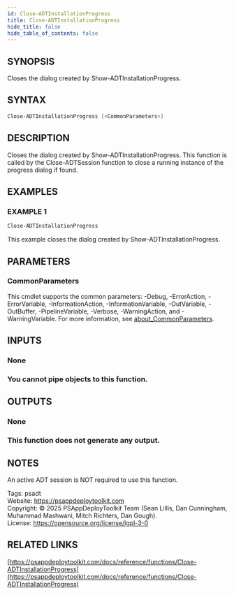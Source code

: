 ```yaml
---
id: Close-ADTInstallationProgress
title: Close-ADTInstallationProgress
hide_title: false
hide_table_of_contents: false
---
```


## SYNOPSIS

Closes the dialog created by Show-ADTInstallationProgress.

## SYNTAX

```powershell
Close-ADTInstallationProgress [<CommonParameters>]
```

## DESCRIPTION

Closes the dialog created by Show-ADTInstallationProgress.
This function is called by the Close-ADTSession function to close a running instance of the progress dialog if found.

## EXAMPLES

### EXAMPLE 1

```powershell
Close-ADTInstallationProgress
```

This example closes the dialog created by Show-ADTInstallationProgress.

## PARAMETERS

### CommonParameters

This cmdlet supports the common parameters: -Debug, -ErrorAction, -ErrorVariable, -InformationAction, -InformationVariable, -OutVariable, -OutBuffer, -PipelineVariable, -Verbose, -WarningAction, and -WarningVariable. For more information, see [about_CommonParameters](http://go.microsoft.com/fwlink/?LinkID=113216).

## INPUTS

### None

### You cannot pipe objects to this function.
## OUTPUTS

### None

### This function does not generate any output.
## NOTES
An active ADT session is NOT required to use this function.

Tags: psadt<br />
Website: https://psappdeploytoolkit.com<br />
Copyright: © 2025 PSAppDeployToolkit Team (Sean Lillis, Dan Cunningham, Muhammad Mashwani, Mitch Richters, Dan Gough).<br />
License: https://opensource.org/license/lgpl-3-0

## RELATED LINKS

[https://psappdeploytoolkit.com/docs/reference/functions/Close-ADTInstallationProgress](https://psappdeploytoolkit.com/docs/reference/functions/Close-ADTInstallationProgress)
